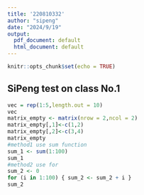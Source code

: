 ---
title: '220810332'
author: "sipeng"
date: "2024/9/19"
output:
  pdf_document: default
  html_document: default
---

```{r setup, include=FALSE}
knitr::opts_chunk$set(echo = TRUE)
```

## SiPeng test on class No.1



```{r cars}
vec = rep(1:5,length.out = 10) 
vec 
matrix_empty <- matrix(nrow = 2,ncol = 2) 
matrix_empty[,1]<-c(1,2) 
matrix_empty[,2]<-c(3,4) 
matrix_empty 
#method1 use sum function 
sum_1 <- sum(1:100) 
sum_1 
#method2 use for 
sum_2 <- 0 
for (i in 1:100) { sum_2 <- sum_2 + i } 
sum_2

```

